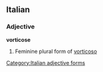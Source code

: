 ==Italian==

===Adjective===
'''vorticose''' {{f}}

# Feminine plural form of [[vorticoso]]
[[Category:Italian adjective forms]]